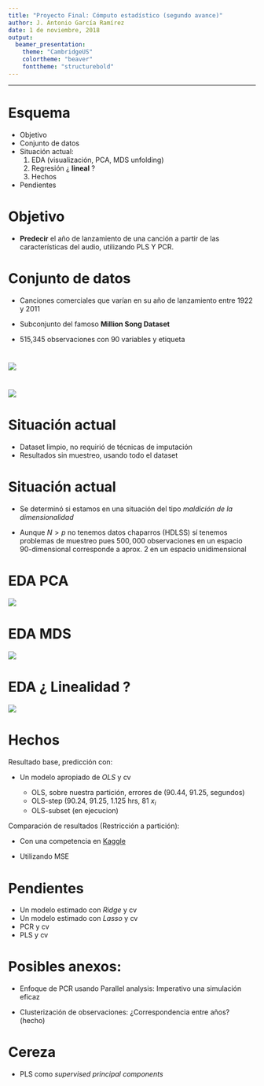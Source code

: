 ---
title: "Proyecto Final: Cómputo estadístico (segundo avance)"
author: J. Antonio García Ramírez
date: 1 de noviembre, 2018
output:
  beamer_presentation:
    theme: "CambridgeUS"
    colortheme: "beaver"
    fonttheme: "structurebold"
---
---

# Esquema

 * Objetivo
 * Conjunto de datos
 * Situación actual:
    1.  EDA (visualización, PCA, MDS unfolding)
    2.  Regresión ¿ __lineal__ ? 
    3.  Hechos
    
 * Pendientes
    
    

# Objetivo

* __Predecir__ el año de lanzamiento de una canción a partir de las características del audio, utilizando PLS Y PCR.

# Conjunto de datos 

* Canciones comerciales que varían en su año de lanzamiento entre 1922 y 2011

* Subconjunto del famoso __Million Song Dataset__ 
* 515,345 observaciones con 90 variables y etiqueta

# 

![](ejemplo5canciones.png)

# 

![](freq_canciones.png)

# Situación actual 

- Dataset limpio, no requirió de técnicas de imputación 
- Resultados sin muestreo, usando todo el dataset

# Situación actual

* Se determinó si estamos en una situación del tipo *maldición de la dimensionalidad*

* Aunque $N>p$ no tenemos datos chaparros (HDLSS)  \footnote{High Dimension
Low Sample Size (HDLSS): Hall, P., Marron, J. S. and Neeman, A. (2005) Geometric representation of high dimension low sample size data} sí tenemos problemas de muestreo pues $500,000$ observaciones en un espacio 90-dimensional corresponde a aprox. 2 en un espacio unidimensional \footnote{pág. 22 TESL, 1er ed.} 

# EDA PCA

![](pca.png)

# EDA MDS 

![](mds.png)

# EDA ¿ Linealidad ?

![](correlograma.png)


# Hechos

Resultado base, predicción con:

  * Un modelo apropiado de *OLS* y cv
    
    - OLS, sobre nuestra partición, errores de (90.44, 91.25, segundos)
    - OLS-step (90.24, 91.25, 1.125 hrs, 81 $x_i$
    - OLS-subset (en ejecucion)

Comparación de resultados (Restricción a partición):

* Con una competencia en [Kaggle](https://www.kaggle.com/c/ml210-release-year/leaderboard)

* Utilizando MSE
  
# Pendientes

  * Un modelo estimado con *Ridge* y cv
  * Un modelo estimado con *Lasso* y cv
  * PCR y cv
  * PLS y cv

  

# Posibles anexos:

  * Enfoque de PCR usando Parallel analysis: Imperativo una simulación eficaz
  
  * Clusterización de observaciones: ¿Correspondencia entre años? (hecho)
  
# Cereza

  * PLS como *supervised principal components*


